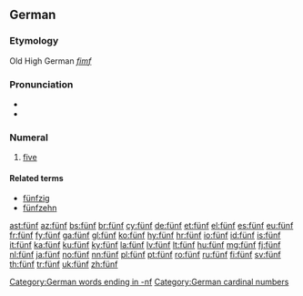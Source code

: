 ==German==
{{cardinalbox|de|4|5|6|vier|sechs|ord=fünfte}}

===Etymology===
Old High German ''[[fimf]]''

===Pronunciation===
* {{IPA|/fʏnf/|lang=de}}
* {{audio|De-fünf.ogg|Audio}}

===Numeral===
{{infl|de|numeral}}

# [[five]]

====Related terms====
* [[fünfzig]]
* [[fünfzehn]]

[[Category:German words ending in -nf]]
[[Category:German cardinal numbers]]

[[ast:fünf]]
[[az:fünf]]
[[bs:fünf]]
[[br:fünf]]
[[cy:fünf]]
[[de:fünf]]
[[et:fünf]]
[[el:fünf]]
[[es:fünf]]
[[eu:fünf]]
[[fr:fünf]]
[[fy:fünf]]
[[ga:fünf]]
[[gl:fünf]]
[[ko:fünf]]
[[hy:fünf]]
[[hr:fünf]]
[[io:fünf]]
[[id:fünf]]
[[is:fünf]]
[[it:fünf]]
[[ka:fünf]]
[[ku:fünf]]
[[ky:fünf]]
[[la:fünf]]
[[lv:fünf]]
[[lt:fünf]]
[[hu:fünf]]
[[mg:fünf]]
[[fj:fünf]]
[[nl:fünf]]
[[ja:fünf]]
[[no:fünf]]
[[nn:fünf]]
[[pl:fünf]]
[[pt:fünf]]
[[ro:fünf]]
[[ru:fünf]]
[[fi:fünf]]
[[sv:fünf]]
[[th:fünf]]
[[tr:fünf]]
[[uk:fünf]]
[[zh:fünf]]